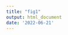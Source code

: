 ```yaml
---
title: "fig1"
output: html_document
date: '2022-06-21'
---
```

\begin{minipage}[t]{17.3cm}
\begin{center}
\includegraphics{../figures/figure1/figure1-new.pdf}
\captionof{figure}{Main DateLife workflow. Analyses can be performed via DateLife's interactive website at \url{www.datelife.org}, or using the \texttt{datelife} R package. Details on the R functions used to perform the analyses are available from \texttt{datelife}'s R package vignettes at \url{phylotastic.org/datelife}.}
\label{fig:workflow}
\end{center}
\end{minipage}
